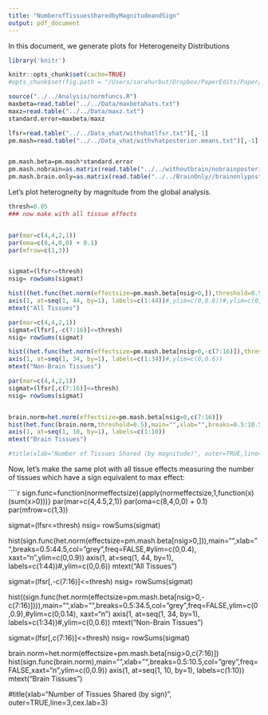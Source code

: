 ```yaml
---
title: "NumberofTissuesSharedbyMagnitudeandSign"
output: pdf_document
---
```


In this document, we generate plots for Heterogeneity Distributions

```r
library('knitr')

knitr::opts_chunk$set(cache=TRUE)
#opts_chunk$set(fig.path = "/Users/sarahurbut/Dropbox/PaperEdits/Paper/Figures/") 

source("../../Analysis/normfuncs.R")
maxbeta=read.table("../../Data/maxbetahats.txt")
maxz=read.table("../../Data/maxz.txt")
standard.error=maxbeta/maxz

lfsr=read.table("../../Data_vhat/withvhatlfsr.txt")[,-1]
pm.mash=read.table("../../Data_vhat/withvhatposterior.means.txt")[,-1]


pm.mash.beta=pm.mash*standard.error
pm.mash.nobrain=as.matrix(read.table("../../withoutbrain/nobrainposterior.means.txt")[,-1])*standard.error[,-c(7:16)]
pm.mash.brain.only=as.matrix(read.table("../../BrainOnly//brainonlyposterior.means.txt")[,-1])*standard.error[,c(7:16)]

```

Let's plot heterogneity by magnitude from the global analysis.

```r
thresh=0.05
### now make with all tissue effects


par(mar=c(4,4,2,1))
par(oma=c(8,4,0,0) + 0.1)
par(mfrow=c(1,3))


sigmat=(lfsr<=thresh)
nsig= rowSums(sigmat)

hist((het.func(het.norm(effectsize=pm.mash.beta[nsig>0,]),threshold=0.5)),main="",xlab="",breaks=0.5:44.5,col="grey",freq=FALSE,ylim=c(0,0.9),xaxt="n")
axis(1, at=seq(1, 44, by=1), labels=c(1:44))#,ylim=c(0,0.6))#,ylim=c(0,0.6))
mtext("All Tissues")

par(mar=c(4,4,2,1))
sigmat=(lfsr[,-c(7:16)]<=thresh)
nsig= rowSums(sigmat)

hist((het.func(het.norm(effectsize=pm.mash.beta[nsig>0,-c(7:16)]),threshold=0.5)),main="",xlab="",breaks=0.5:34.5,col="grey",freq=FALSE,ylim=c(0,0.9),xaxt="n")
axis(1, at=seq(1, 34, by=1), labels=c(1:34))#,ylim=c(0,0.6))
mtext("Non-Brain Tissues")

par(mar=c(4,4,2,1))
sigmat=(lfsr[,c(7:16)]<=thresh)
nsig= rowSums(sigmat)


brain.norm=het.norm(effectsize=pm.mash.beta[nsig>0,c(7:16)])
hist(het.func(brain.norm,threshold=0.5),main="",xlab="",breaks=0.5:10.5,col="grey",freq=FALSE,xaxt="n",ylim=c(0,0.9))
axis(1, at=seq(1, 10, by=1), labels=c(1:10))
mtext("Brain Tissues")

#title(xlab="Number of Tissues Shared (by magnitude)", outer=TRUE,line=3,cex.lab=3)
````


Now, let's make the same plot with all tissue effects measuring the number of tissues which have a sign equivalent to max effect:


````r

sign.func=function(normeffectsize){apply(normeffectsize,1,function(x)(sum(x>0)))}
par(mar=c(4,4.5,2,1))
par(oma=c(8,4,0,0) + 0.1)
par(mfrow=c(1,3))



sigmat=(lfsr<=thresh)
nsig= rowSums(sigmat)

hist(sign.func(het.norm(effectsize=pm.mash.beta[nsig>0,])),main="",xlab="",breaks=0.5:44.5,col="grey",freq=FALSE,#ylim=c(0,0.4),
     xaxt="n",ylim=c(0,0.9))
axis(1, at=seq(1, 44, by=1), labels=c(1:44))#,ylim=c(0,0.6))
mtext("All Tissues")


sigmat=(lfsr[,-c(7:16)]<=thresh)
nsig= rowSums(sigmat)

hist((sign.func(het.norm(effectsize=pm.mash.beta[nsig>0,-c(7:16)]))),main="",xlab="",breaks=0.5:34.5,col="grey",freq=FALSE,ylim=c(0,0.9),#ylim=c(0,0.14),
     xaxt="n")
axis(1, at=seq(1, 34, by=1), labels=c(1:34))#,ylim=c(0,0.6))
mtext("Non-Brain Tissues")

sigmat=(lfsr[,c(7:16)]<=thresh)
nsig= rowSums(sigmat)


brain.norm=het.norm(effectsize=pm.mash.beta[nsig>0,c(7:16)])
hist(sign.func(brain.norm),main="",xlab="",breaks=0.5:10.5,col="grey",freq=FALSE,xaxt="n",ylim=c(0,0.9))
axis(1, at=seq(1, 10, by=1), labels=c(1:10))
mtext("Brain Tissues")

#title(xlab="Number of Tissues Shared (by sign)", outer=TRUE,line=3,cex.lab=3)
```
```

